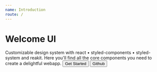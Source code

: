 ```yaml
---
name: Introduction
route: /
---
```



# Welcome UI

<Box>
  <Box width={400} maxWidth={1} my={{ xs: 30, md: 50 }}>
    <Illustration />
  </Box>
  <Text variant="h3">
    Customizable design system with react • styled-components • styled-system and reakit.
  </Text>
  <Text variant="body1">
    Here you'll find all the core components you need to create a delightful webapp.
  </Text>
  <Box display="flex" mt={{ xs: 30, md: 50 }}>
    <Button as={Link} to="/getting-started">
      <Icon name="hard_hat" size="lg" />
      <span>Get Started</span>
    </Button>
    <Button
      as="a"
      variant="secondary"
      ml="md"
      href="https://github.com/WTTJ/welcome-ui"
      target="_blank"
    >
      <Icon name="github" size="lg" />
      <span>Github</span>
    </Button>
  </Box>
</Box>
